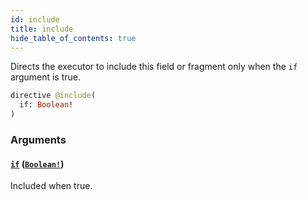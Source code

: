 ```yaml
---
id: include
title: include
hide_table_of_contents: true
---
```



Directs the executor to include this field or fragment only when the `if` argument is true.

```graphql
directive @include(
  if: Boolean!
)
```


### Arguments

#### [`if`](#) ([`Boolean!`](/docs/directory-api-reference/schema/common/scalars/boolean))

Included when true.




